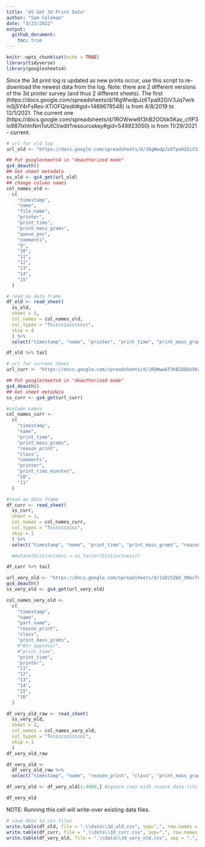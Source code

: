 ```yaml
---
title: "4S Get 3d Print Data"
author: "Sam Coleman"
date: "3/23/2022"
output: 
  github_document:
    toc: true
---
```


```r
knitr::opts_chunk$set(echo = TRUE)
library(tidyverse)
library(googlesheets4)
```

Since the 3d print log is updated as new prints occur, use this script to re-download the newest data from the log.
Note: there are 2 different versions of the 3d printer survey (and thus 2 different sheets). The first (https://docs.google.com/spreadsheets/d/16gWwdpJz6Tpa92GiV3Jq7wrkmSj5Y4rFsRes-XTiOFQ/edit#gid=1489679548) is from 4/8/2019 to 12/1/2021. The current one (https://docs.google.com/spreadsheets/d/1ROWww6f3hB2OObk5Kax_cfIP3lo987lxhInNmToUtCI/edit?resourcekey#gid=549923050) is from 11/29/2021 - current.


```r
# url for old log
url_old <- "https://docs.google.com/spreadsheets/d/16gWwdpJz6Tpa92GiV3Jq7wrkmSj5Y4rFsRes-XTiOFQ/edit#gid=1489679548"

## Put googlesheets4 in "deauthorized mode"
gs4_deauth()
## Get sheet metadata
ss_old <- gs4_get(url_old)
## change column names
col_names_old <-
  c(
    "timestamp",
    "name",
    "file_name",
    "printer",
    "print_time",
    "print_mass_grams",
    "queue_pos",
    "comments",
    "9",
    "10",
    "11",
    "12",
    "13",
    "14",
    "15"
  )

# read as data frame
df_old <- read_sheet(
  ss_old, 
  sheet = 1, 
  col_names = col_names_old, 
  col_types = "Tcccccicccccccc",
  skip = 4
  ) %>% 
  select("timestamp", "name", "printer", "print_time", "print_mass_grams", "queue_pos")

df_old %>% tail
```

```r
# url for current sheet
url_curr <- "https://docs.google.com/spreadsheets/d/1ROWww6f3hB2OObk5Kax_cfIP3lo987lxhInNmToUtCI/edit?resourcekey#gid=549923050"

## Put googlesheets4 in "deauthorized mode"
gs4_deauth()
## Get sheet metadata
ss_curr <- gs4_get(url_curr)

#column names
col_names_curr <-
  c(
    "timestamp",
    "name",
    "print_time",
    "print_mass_grams",
    "reason_print",
    "class",
    "comments",
    "printer",
    "print_time_minutes",
    "10",
    "11"
  )

#read as data frame
df_curr <- read_sheet(
  ss_curr,
  sheet = 1,
  col_names = col_names_curr,
  col_types = "Tcccccccccc",
  skip = 1
  ) %>%
  select("timestamp", "name", "print_time", "print_mass_grams", "reason_print", "class", "printer")

  #mutate(Distinctness = as_factor(Distinctness))

df_curr %>% tail
```
```r
url_very_old <- "https://docs.google.com/spreadsheets/d/1aDz52W3_XNevTn0l3j63_Z7shdQvlPnMGFxr8fjkHX4/edit#gid=2089240762"
gs4_deauth()
ss_very_old <- gs4_get(url_very_old)

col_names_very_old <-
  c(
    "timestamp",
    "name",
    "part_name",
    "reason_print",
    "class",
    "print_mass_grams",
    #"6hr_approval",
    #"print_time",
    "print_time",
    "printer",
    "11",
    "12",
    "13",
    "14",
    "15",
    "16"
  )

df_very_old_raw <- read_sheet(
  ss_very_old,
  sheet = 2,
  col_names = col_names_very_old,
  col_types = "Tccccccccccccc",
  skip = 1
  )
df_very_old_raw
```
```r
df_very_old <-
  df_very_old_raw %>%
  select("timestamp", "name", "reason_print", "class", "print_mass_grams", "print_time", "printer")

df_very_old <- df_very_old[1:4909,] #ignore rows with recent data (its weird)

df_very_old
```



NOTE: Running this cell will write-over existing data files.
```r
# save data to csv files
write.table(df_old, file = ".\\data\\3d_old.csv", sep=",", row.names = FALSE)
write.table(df_curr, file = ".\\data\\3d_curr.csv", sep=",", row.names = FALSE)
write.table(df_very_old, file = ".\\data\\3d_very_old.csv", sep = ",", row.names = FALSE)
```


